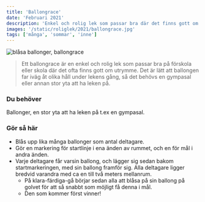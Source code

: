 ```yaml
---
title: 'Ballongrace'
date: 'Februari 2021'
description: 'Enkel och rolig lek som passar bra där det finns gott om utrymme.'
images: '/static/roliglek/2021/ballongrace.jpg'
tags: ['många', 'sommar', 'inne']
---
```


![blåsa ballonger, ballongrace](/static/roliglek/2021/ballongrace.jpg)

> Ett ballongrace är en enkel och rolig lek som passar bra på förskola eller skola där det ofta finns gott om utrymme. Det är lätt att ballongen far iväg åt olika håll under lekens gång, så det behövs en gympasal eller annan stor yta att ha leken på.

### Du behöver

Ballonger, en stor yta att ha leken på t.ex en gympasal.

### Gör så här

- Blås upp lika många ballonger som antal deltagare.
- Gör en markering för startlinje i ena änden av rummet, och en för mål i andra änden.
- Varje deltagare får varsin ballong, och lägger sig sedan bakom startmarkeringen, med sin ballong framför sig. Alla deltagare ligger bredvid varandra med ca en till två meters mellanrum.
  - På klara-färdiga-gå börjar sedan alla att blåsa på sin ballong på golvet för att så snabbt som möjligt få denna i mål.
  - Den som kommer först vinner!
